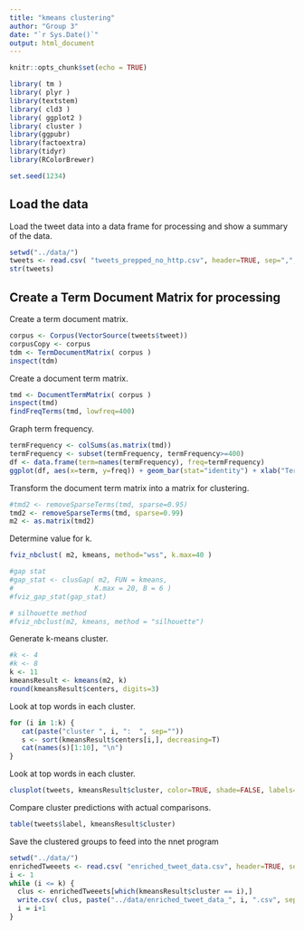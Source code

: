 ```yaml
---
title: "kmeans clustering"
author: "Group 3"
date: "`r Sys.Date()`"
output: html_document
---
```


```r
knitr::opts_chunk$set(echo = TRUE)

library( tm )
library( plyr )
library(textstem)
library( cld3 )
library( ggplot2 )
library( cluster )
library(ggpubr)
library(factoextra)
library(tidyr)
library(RColorBrewer)

set.seed(1234)
```


## Load the data

Load the tweet data into a data frame for processing and show a summary of the data.

```r
setwd("../data/")
tweets <- read.csv( "tweets_prepped_no_http.csv", header=TRUE, sep=",", as.is=FALSE )
str(tweets)

```

## Create a Term Document Matrix for processing

Create a term document matrix.

```r
corpus <- Corpus(VectorSource(tweets$tweet))
corpusCopy <- corpus
tdm <- TermDocumentMatrix( corpus )
inspect(tdm)
```

Create a document term matrix.

```r
tmd <- DocumentTermMatrix( corpus )
inspect(tmd)
findFreqTerms(tmd, lowfreq=400)
```

Graph term frequency.

```r
termFrequency <- colSums(as.matrix(tmd))
termFrequency <- subset(termFrequency, termFrequency>=400)
df <- data.frame(term=names(termFrequency), freq=termFrequency)
ggplot(df, aes(x=term, y=freq)) + geom_bar(stat="identity") + xlab("Terms") + ylab("Count") + coord_flip()

```

Transform the document term matrix into a matrix for clustering.

```r
#tmd2 <- removeSparseTerms(tmd, sparse=0.95)
tmd2 <- removeSparseTerms(tmd, sparse=0.99)
m2 <- as.matrix(tmd2)

```

Determine value for k.

```r
fviz_nbclust( m2, kmeans, method="wss", k.max=40 )

#gap stat
#gap_stat <- clusGap( m2, FUN = kmeans, 
#                    K.max = 20, B = 6 )
#fviz_gap_stat(gap_stat)

# silhouette method
#fviz_nbclust(m2, kmeans, method = "silhouette")

```

Generate k-means cluster.

```r

#k <- 4
#k <- 8
k <- 11
kmeansResult <- kmeans(m2, k)
round(kmeansResult$centers, digits=3)
```

Look at top words in each cluster.

```r
for (i in 1:k) {
   cat(paste("cluster ", i, ":  ", sep=""))
   s <- sort(kmeansResult$centers[i,], decreasing=T)
   cat(names(s)[1:10], "\n")
}
```

Look at top words in each cluster.

```r
clusplot(tweets, kmeansResult$cluster, color=TRUE, shade=FALSE, labels=1, lines=1)

```

Compare cluster predictions with actual comparisons.

```r
table(tweets$label, kmeansResult$cluster)
```

Save the clustered groups to feed into the nnet program

```r
setwd("../data/")
enrichedTweeets <- read.csv( "enriched_tweet_data.csv", header=TRUE, sep=",", as.is=FALSE )
i <- 1
while (i <= k) {
  clus <- enrichedTweeets[which(kmeansResult$cluster == i),]
  write.csv( clus, paste("../data/enriched_tweet_data_", i, ".csv", sep=""), row.names = FALSE )
  i = i+1
}
```

